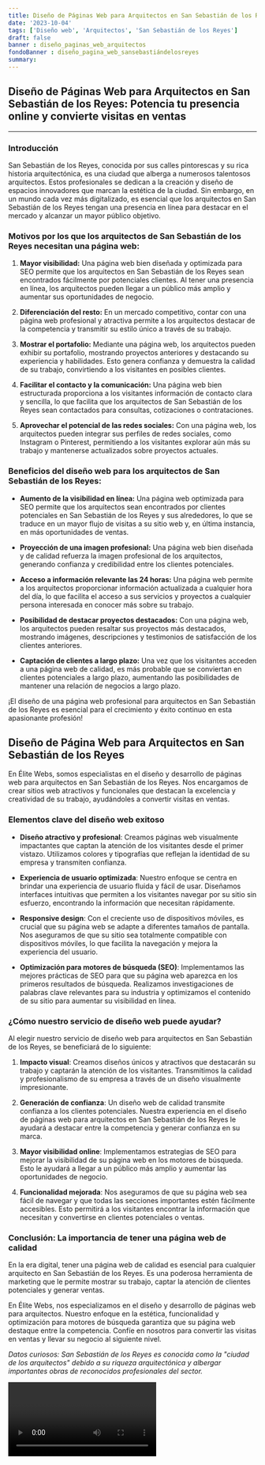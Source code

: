 ```yaml
---
title: Diseño de Páginas Web para Arquitectos en San Sebastián de los Reyes
date: '2023-10-04'
tags: ['Diseño web', 'Arquitectos', 'San Sebastián de los Reyes']
draft: false
banner : diseño_paginas_web_arquitectos
fondoBanner : diseño_pagina_web_sansebastiándelosreyes
summary: 
---
```


## Diseño de Páginas Web para Arquitectos en San Sebastián de los Reyes: Potencia tu presencia online y convierte visitas en ventas

---

### Introducción

San Sebastián de los Reyes, conocida por sus calles pintorescas y su rica historia arquitectónica, es una ciudad que alberga a numerosos talentosos arquitectos. Estos profesionales se dedican a la creación y diseño de espacios innovadores que marcan la estética de la ciudad. Sin embargo, en un mundo cada vez más digitalizado, es esencial que los arquitectos en San Sebastián de los Reyes tengan una presencia en línea para destacar en el mercado y alcanzar un mayor público objetivo.

### Motivos por los que los arquitectos de San Sebastián de los Reyes necesitan una página web:

1. **Mayor visibilidad:** Una página web bien diseñada y optimizada para SEO permite que los arquitectos en San Sebastián de los Reyes sean encontrados fácilmente por potenciales clientes. Al tener una presencia en línea, los arquitectos pueden llegar a un público más amplio y aumentar sus oportunidades de negocio.

2. **Diferenciación del resto:** En un mercado competitivo, contar con una página web profesional y atractiva permite a los arquitectos destacar de la competencia y transmitir su estilo único a través de su trabajo.

3. **Mostrar el portafolio:** Mediante una página web, los arquitectos pueden exhibir su portafolio, mostrando proyectos anteriores y destacando su experiencia y habilidades. Esto genera confianza y demuestra la calidad de su trabajo, convirtiendo a los visitantes en posibles clientes.

4. **Facilitar el contacto y la comunicación:** Una página web bien estructurada proporciona a los visitantes información de contacto clara y sencilla, lo que facilita que los arquitectos de San Sebastián de los Reyes sean contactados para consultas, cotizaciones o contrataciones.

5. **Aprovechar el potencial de las redes sociales:** Con una página web, los arquitectos pueden integrar sus perfiles de redes sociales, como Instagram o Pinterest, permitiendo a los visitantes explorar aún más su trabajo y mantenerse actualizados sobre proyectos actuales.

### Beneficios del diseño web para los arquitectos de San Sebastián de los Reyes:

* **Aumento de la visibilidad en línea:** Una página web optimizada para SEO permite que los arquitectos sean encontrados por clientes potenciales en San Sebastián de los Reyes y sus alrededores, lo que se traduce en un mayor flujo de visitas a su sitio web y, en última instancia, en más oportunidades de ventas.

* **Proyección de una imagen profesional:** Una página web bien diseñada y de calidad refuerza la imagen profesional de los arquitectos, generando confianza y credibilidad entre los clientes potenciales.

* **Acceso a información relevante las 24 horas:** Una página web permite a los arquitectos proporcionar información actualizada a cualquier hora del día, lo que facilita el acceso a sus servicios y proyectos a cualquier persona interesada en conocer más sobre su trabajo.

* **Posibilidad de destacar proyectos destacados:** Con una página web, los arquitectos pueden resaltar sus proyectos más destacados, mostrando imágenes, descripciones y testimonios de satisfacción de los clientes anteriores.

* **Captación de clientes a largo plazo:** Una vez que los visitantes acceden a una página web de calidad, es más probable que se conviertan en clientes potenciales a largo plazo, aumentando las posibilidades de mantener una relación de negocios a largo plazo.

¡El diseño de una página web profesional para arquitectos en San Sebastián de los Reyes es esencial para el crecimiento y éxito continuo en esta apasionante profesión!

<GifSeo />

<Cta />

## Diseño de Página Web para Arquitectos en San Sebastián de los Reyes

En Élite Webs, somos especialistas en el diseño y desarrollo de páginas web para arquitectos en San Sebastián de los Reyes. Nos encargamos de crear sitios web atractivos y funcionales que destacan la excelencia y creatividad de su trabajo, ayudándoles a convertir visitas en ventas.

### Elementos clave del diseño web exitoso

- **Diseño atractivo y profesional**: Creamos páginas web visualmente impactantes que captan la atención de los visitantes desde el primer vistazo. Utilizamos colores y tipografías que reflejan la identidad de su empresa y transmiten confianza.

- **Experiencia de usuario optimizada**: Nuestro enfoque se centra en brindar una experiencia de usuario fluida y fácil de usar. Diseñamos interfaces intuitivas que permiten a los visitantes navegar por su sitio sin esfuerzo, encontrando la información que necesitan rápidamente.

- **Responsive design**: Con el creciente uso de dispositivos móviles, es crucial que su página web se adapte a diferentes tamaños de pantalla. Nos aseguramos de que su sitio sea totalmente compatible con dispositivos móviles, lo que facilita la navegación y mejora la experiencia del usuario.

- **Optimización para motores de búsqueda (SEO)**: Implementamos las mejores prácticas de SEO para que su página web aparezca en los primeros resultados de búsqueda. Realizamos investigaciones de palabras clave relevantes para su industria y optimizamos el contenido de su sitio para aumentar su visibilidad en línea.

### ¿Cómo nuestro servicio de diseño web puede ayudar?

Al elegir nuestro servicio de diseño web para arquitectos en San Sebastián de los Reyes, se beneficiará de lo siguiente:

1. **Impacto visual**: Creamos diseños únicos y atractivos que destacarán su trabajo y captarán la atención de los visitantes. Transmitimos la calidad y profesionalismo de su empresa a través de un diseño visualmente impresionante.

2. **Generación de confianza**: Un diseño web de calidad transmite confianza a los clientes potenciales. Nuestra experiencia en el diseño de páginas web para arquitectos en San Sebastián de los Reyes le ayudará a destacar entre la competencia y generar confianza en su marca.

3. **Mayor visibilidad online**: Implementamos estrategias de SEO para mejorar la visibilidad de su página web en los motores de búsqueda. Esto le ayudará a llegar a un público más amplio y aumentar las oportunidades de negocio.

4. **Funcionalidad mejorada**: Nos aseguramos de que su página web sea fácil de navegar y que todas las secciones importantes estén fácilmente accesibles. Esto permitirá a los visitantes encontrar la información que necesitan y convertirse en clientes potenciales o ventas.

### Conclusión: La importancia de tener una página web de calidad

En la era digital, tener una página web de calidad es esencial para cualquier arquitecto en San Sebastián de los Reyes. Es una poderosa herramienta de marketing que le permite mostrar su trabajo, captar la atención de clientes potenciales y generar ventas. 

En Élite Webs, nos especializamos en el diseño y desarrollo de páginas web para arquitectos. Nuestro enfoque en la estética, funcionalidad y optimización para motores de búsqueda garantiza que su página web destaque entre la competencia. Confíe en nosotros para convertir las visitas en ventas y llevar su negocio al siguiente nivel.

*Datos curiosos: San Sebastián de los Reyes es conocida como la "ciudad de los arquitectos" debido a su riqueza arquitectónica y albergar importantes obras de reconocidos profesionales del sector.*

<Video />

<CtaBot job='Arquitectos' city='San Sebastián de los Reyes'/>

<Gmaps query='San Sebastián de los Reyes+españa+maps' />